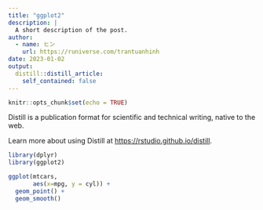 ```yaml
---
title: "ggplot2"
description: |
  A short description of the post.
author:
  - name: ヒン
    url: https://runiverse.com/trantuanhinh
date: 2023-01-02
output:
  distill::distill_article:
    self_contained: false
---
```



```r
knitr::opts_chunk$set(echo = TRUE)
```

Distill is a publication format for scientific and technical writing, native to the web.

Learn more about using Distill at <https://rstudio.github.io/distill>.

```r
library(dplyr)
library(ggplot2)

ggplot(mtcars, 
       aes(x=mpg, y = cyl)) +
  geom_point() + 
  geom_smooth() 





```


